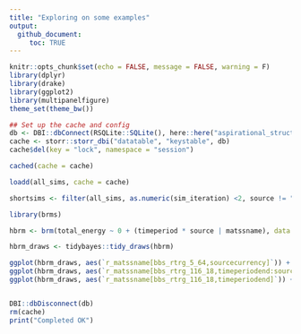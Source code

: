 ```yaml
---
title: "Exploring on some examples"
output: 
  github_document:
     toc: TRUE
---
```


```r
knitr::opts_chunk$set(echo = FALSE, message = FALSE, warning = F)
library(dplyr)
library(drake)
library(ggplot2)
library(multipanelfigure)
theme_set(theme_bw())
```

```r

## Set up the cache and config
db <- DBI::dbConnect(RSQLite::SQLite(), here::here("aspirational_structure", "drake_caches", "dev-change-cache.sqlite"))
cache <- storr::storr_dbi("datatable", "keystable", db)
cache$del(key = "lock", namespace = "session")

cached(cache = cache)
```

```r

loadd(all_sims, cache = cache)

shortsims <- filter(all_sims, as.numeric(sim_iteration) <2, source != "raw")


```


```r

library(brms)

hbrm <- brm(total_energy ~ 0 + (timeperiod * source | matssname), data = shortsims, cores = 4)

hbrm_draws <- tidybayes::tidy_draws(hbrm)

ggplot(hbrm_draws, aes(`r_matssname[bbs_rtrg_5_64,sourcecurrency]`)) + geom_density()
ggplot(hbrm_draws, aes(`r_matssname[bbs_rtrg_116_18,timeperiodend:sourcecurrency]`)) + geom_density()
ggplot(hbrm_draws, aes(`r_matssname[bbs_rtrg_116_18,timeperiodend]`)) + geom_density()



```

```r

DBI::dbDisconnect(db)
rm(cache)
print("Completed OK")
```
